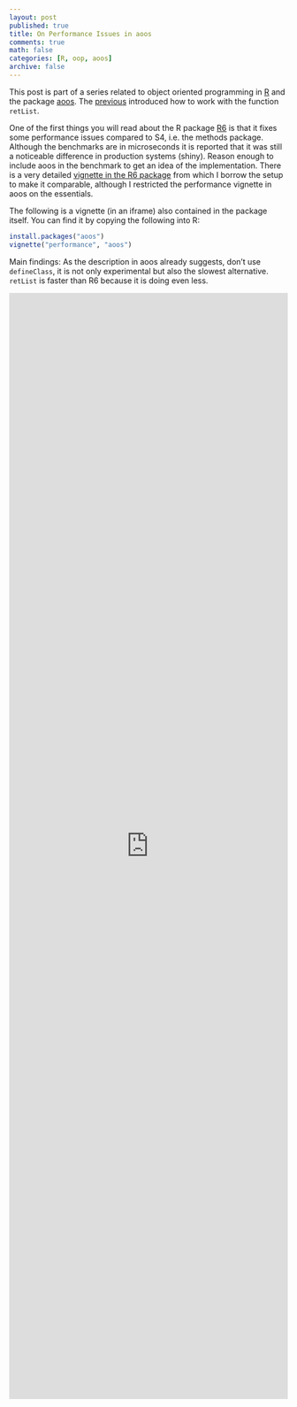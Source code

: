 ```yaml
---
layout: post
published: true
title: On Performance Issues in aoos
comments: true
math: false
categories: [R, oop, aoos]
archive: false
---
```


This post is part of a series related to object oriented programming
in [R](https://cran.r-project.org/) and the package
[aoos](https://cran.r-project.org/package=aoos). The [previous]({% post_url 2015-09-13-Working-with-lists-as-Objects-in-R %}) introduced how to work with the function  `retList`.

One of the first things you will read about the R package [R6](https://cran.r-project.org/package=R6) is that it fixes some performance issues compared to S4, i.e. the methods package. Although the benchmarks are in microseconds it is reported that it was still a noticeable difference in production systems (shiny). Reason enough to include aoos in the benchmark to get an idea of the implementation. There is a very detailed [vignette in the R6 package](https://cran.r-project.org/web/packages/R6/vignettes/Performance.html) from which I borrow the setup to make it comparable, although I restricted the performance vignette in aoos on the essentials.

The following is a vignette (in an iframe) also contained in the package itself.
You can find it by copying the following into R:

```r
install.packages("aoos")
vignette("performance", "aoos")
```

Main findings: As the description in aoos already suggests, don't use `defineClass`, it is not only experimental but also the slowest alternative. `retList` is faster than R6 because it is doing even less.

<iframe width='100%' height='2000' src="https://wahani.github.io/aoos/vignettes/performance.html" frameborder="0" allowfullscreen></iframe>
